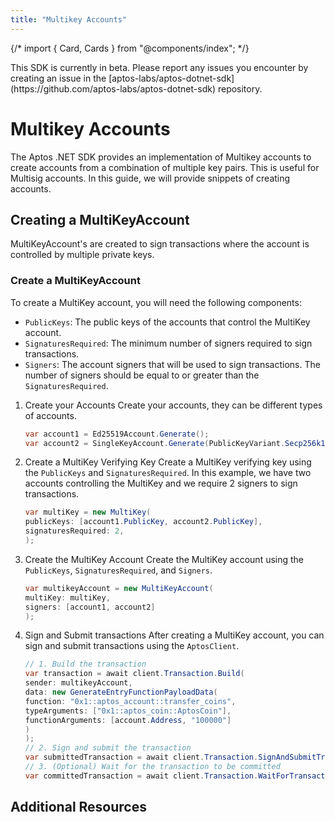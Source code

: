 ```yaml
---
title: "Multikey Accounts"
---
```





{/* import { Card, Cards } from "@components/index"; */}

<Aside type="caution">
  This SDK is currently in beta. Please report any issues you encounter by
  creating an issue in the
  [aptos-labs/aptos-dotnet-sdk](https://github.com/aptos-labs/aptos-dotnet-sdk)
  repository.
</Aside>

# Multikey Accounts

The Aptos .NET SDK provides an implementation of Multikey accounts to create accounts from a combination of multiple key pairs. This is useful for
Multisig accounts. In this guide, we will provide snippets of creating accounts.

## Creating a MultiKeyAccount

MultiKeyAccount's are created to sign transactions where the account is controlled by multiple private keys.

### Create a MultiKeyAccount

To create a MultiKey account, you will need the following components:

- `PublicKeys`: The public keys of the accounts that control the MultiKey account.
- `SignaturesRequired`: The minimum number of signers required to sign transactions.
- `Signers`: The account signers that will be used to sign transactions. The number of signers should be equal to or greater than the `SignaturesRequired`.

<Steps>

1. Create your Accounts
    Create your accounts, they can be different types of accounts.
    ```csharp
    var account1 = Ed25519Account.Generate();
    var account2 = SingleKeyAccount.Generate(PublicKeyVariant.Secp256k1Ecdsa);
    ```

2. Create a MultiKey Verifying Key
    Create a MultiKey verifying key using the `PublicKeys` and `SignaturesRequired`. In this example,
    we have two accounts controlling the MultiKey and we require 2 signers to sign transactions.
    ```csharp
    var multiKey = new MultiKey(
    publicKeys: [account1.PublicKey, account2.PublicKey],
    signaturesRequired: 2,
    );
    ```

3. Create the MultiKey Account
    Create the MultiKey account using the `PublicKeys`, `SignaturesRequired`, and `Signers`.
    ```csharp
    var multikeyAccount = new MultiKeyAccount(
    multiKey: multiKey,
    signers: [account1, account2]
    );
    ```

4. Sign and Submit transactions
    After creating a MultiKey account, you can sign and submit transactions using the `AptosClient`.
    ```csharp
    // 1. Build the transaction
    var transaction = await client.Transaction.Build(
    sender: multikeyAccount,
    data: new GenerateEntryFunctionPayloadData(
    function: "0x1::aptos_account::transfer_coins",
    typeArguments: ["0x1::aptos_coin::AptosCoin"],
    functionArguments: [account.Address, "100000"]
    )
    );
    // 2. Sign and submit the transaction
    var submittedTransaction = await client.Transaction.SignAndSubmitTransaction(multikeyAccount, transaction);
    // 3. (Optional) Wait for the transaction to be committed
    var committedTransaction = await client.Transaction.WaitForTransaction(submittedTransaction.Hash);
    ```

</Steps>

## Additional Resources

<CardGrid>
  <LinkCard href="https://aptos-labs.github.io/aptos-dotnet-sdk/docs/Aptos.MultiKeyAccount.html" title="MultiKeyAccount Reference" description={"The full API reference for the MultiKeyAccount class."} />
</CardGrid>
